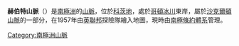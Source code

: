 {{expand|time=2013-12-31T11:00:23+00:00}}
{{unreferenced|time=2013-12-31T11:00:23+00:00}}
{{Coord|80|20|S|25|30|W|source:GNIS|display=title}}

'''赫伯特山脈'''（{{lang-en|Herbert Mountains}}）是[[南極洲|南極洲]]的[[山脈|山脈]]，位於[[科茨地|科茨地]]，處於[[哥頓冰川|哥頓冰川]]東岸，屬於[[沙克爾頓山脈|沙克爾頓山脈]]的一部分，在1957年由[[英聯邦|英聯邦]]探險隊繪入地圖，現時由[[南極條約體系|南極條約體系]]管理。

{{DEFAULTSORT:Herbert Mountains}}
[[Category:南極洲山脈|Category:南極洲山脈]]


{{CoatsLand-geo-stub}}